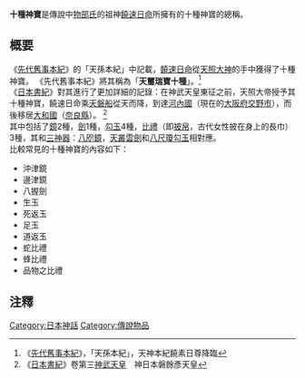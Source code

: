 '''十種神寶'''是傳說中[[物部氏|物部氏]]的祖神[[饒速日命|饒速日命]]所擁有的十種神寶的總稱。

== 概要 ==

《[[先代舊事本紀|先代舊事本紀]]》的「天孫本紀」中記載，[[饒速日命|饒速日命]]從[[天照大神|天照大神]]的手中獲得了十種神寶。 《先代舊事本紀》將其稱為「'''天璽瑞寶十種'''」。<ref>《[[先代舊事本紀|先代舊事本紀]]》，「天孫本紀」，天神本紀饒素日尊降臨</ref><br />
《[[日本書紀|日本書紀]]》對其進行了更加詳細的記錄：在神武天皇東征之前，天照大帝授予其十種神寶，饒速日命乘[[天磐船|天磐船]]從天而降，到達[[河內國|河內國]]（現在的[[大阪府|大阪府]][[交野市|交野市]]），而後移居[[大和國|大和國]]（[[奈良縣|奈良縣]]）。 <ref>《[[日本書紀|日本書紀]]》卷第三[[神武天皇|神武天皇]]　神日本磐餘彥天皇</ref><br />

其中包括了[[鏡子|鏡]]2種，[[劍|劍]]1種，[[勾玉|勾玉]]4種，[[比禮|比禮]]（即[[披帛|披帛]]，古代女性披在身上的長巾）3種，其和[[三神器|三神器]]：[[八咫鏡|八咫鏡]]，[[天叢雲劍|天叢雲劍]]和[[八尺瓊勾玉|八尺瓊勾玉]]相對應。<br />

比較常見的十種神寶的內容如下：
*沖津鏡
*邊津鏡
*八握劍
*生玉
*死返玉
*足玉
*道返玉
*蛇比禮
*蜂比禮
*品物之比禮

== 注釋 ==
<div class="references-small">
<references />
</div>

{{stub|日本神話|Heianjingu_torii.jpg}}


[[Category:日本神話|Category:日本神話]]
[[Category:傳說物品|Category:傳說物品]]